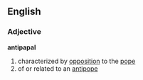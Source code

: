 ==English==
===Adjective===
'''antipapal'''
# characterized by [[opposition]] to the [[pope]]
# of or related to an [[antipope]]